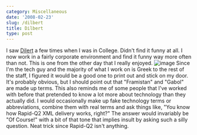 ```yaml
---
category: Miscellaneous
date: '2008-02-23'
slug: /dilbert
title: Dilbert
type: post
---
```



I saw [Dilert](http://dilbert.com/) a few times when I was in
College. Didn't find it funny at all. I now work in a fairly
corporate environment and find it funny way more often than not.
This is one from the other day that I really enjoyed.
![image](http://www.dilbert.com/comics/dilbert/archive/images/dilbert2008073346222.gif)
Since I'm the tech guy and the majority of what I work on is Greek
to the rest of the staff, I figured it would be a good one to print
out and stick on my door. It's probably obvious, but I should point
out that "Framistan" and "Gabol" are made up terms. This also
reminds me of some people that I've worked with before that
pretended to know a lot more about technology than they actually
did. I would occasionally make up fake technology terms or
abbreviations, combine them with real terms and ask things like,
"You know how Rapid-Q2 XML delivery works, right?" The answer would
invariably be "Of Course!" with a bit of that tone that implies
insult by asking such a silly question. Neat trick since Rapid-Q2
isn't anything.